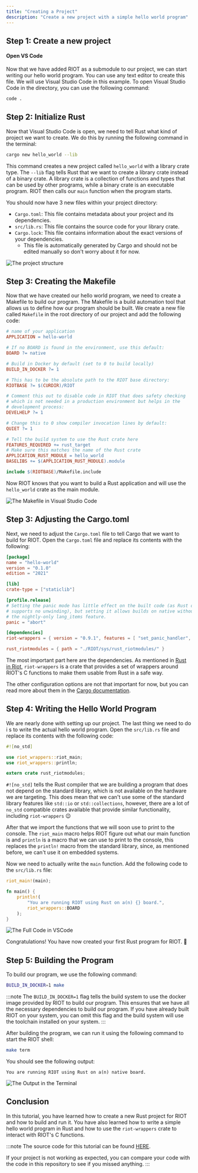 ```yaml
---
title: "Creating a Project"
description: "Create a new project with a simple hello world program"
---
```



## Step 1: Create a new project

<GitSetup />

#### Open VS Code

Now that we have added RIOT as a submodule to our project, we can start writing our hello world program.
You can use any text editor to create this file. We will use Visual Studio Code in this example. To open Visual Studio Code in the directory, you can use the following command:

```bash
code .
```

## Step 2: Initialize Rust

Now that Visual Studio Code is open, we need to tell Rust what kind of project we want to create. We do this by running the following command in the terminal:

```bash
cargo new hello_world --lib
```

This command creates a new project called `hello_world` with a library crate type.
The `--lib` flag tells Rust that we want to create a library crate instead of a binary crate.
A library crate is a collection of functions and types that can be used by other programs, while a binary crate is an executable program.
RIOT then calls our `main` function when the program starts.

You should now have 3 new files within your project directory:

- `Cargo.toml`: This file contains metadata about your project and its dependencies.
- `src/lib.rs`: This file contains the source code for your library crate.
- `Cargo.lock`: This file contains information about the exact versions of your dependencies.
  - This file is automatically generated by Cargo and should not be edited manually so don't worry about it for now.

![The project structure](img/create_project/01_project_structure.png)

## Step 3: Creating the Makefile

Now that we have created our hello world program, we need to create a Makefile to build our program. The Makefile is a build automation tool that allows us to define how our program should be built. We create a new file called `Makefile` in the root directory of our project and add the following code:

```makefile
# name of your application
APPLICATION = hello-world

# If no BOARD is found in the environment, use this default:
BOARD ?= native

# Build in Docker by default (set to 0 to build locally)
BUILD_IN_DOCKER ?= 1

# This has to be the absolute path to the RIOT base directory:
RIOTBASE ?= $(CURDIR)/RIOT

# Comment this out to disable code in RIOT that does safety checking
# which is not needed in a production environment but helps in the
# development process:
DEVELHELP ?= 1

# Change this to 0 show compiler invocation lines by default:
QUIET ?= 1

# Tell the build system to use the Rust crate here
FEATURES_REQUIRED += rust_target
# Make sure this matches the name of the Rust crate
APPLICATION_RUST_MODULE = hello_world
BASELIBS += $(APPLICATION_RUST_MODULE).module

include $(RIOTBASE)/Makefile.include
```

Now RIOT knows that you want to build a Rust application and will use the `hello_world` crate as the main module.

![The Makefile in Visual Studio Code](img/create_project/02_makefile.png)

## Step 3: Adjusting the Cargo.toml

Next, we need to adjust the `Cargo.toml` file to tell Cargo that we want to build for RIOT. Open the `Cargo.toml` file and replace its contents with the following:

```toml
[package]
name = "hello-world"
version = "0.1.0"
edition = "2021"

[lib]
crate-type = ["staticlib"]

[profile.release]
# Setting the panic mode has little effect on the built code (as Rust on RIOT
# supports no unwinding), but setting it allows builds on native without using
# the nightly-only lang_items feature.
panic = "abort"

[dependencies]
riot-wrappers = { version = "0.9.1", features = [ "set_panic_handler", "panic_handler_format" ] }

rust_riotmodules = { path = "./RIOT/sys/rust_riotmodules/" }
```

The most important part here are the dependencies. As mentioned in [Rust in Riot](/rust_tutorials/rust_in_riot/),
`riot-wrappers` is a crate that provides a set of wrappers around RIOT's C functions to make them usable from Rust in a safe way.

The other configuration options are not that important for now, but you can read more about them in the [Cargo documentation](https://doc.rust-lang.org/cargo/reference/manifest.html).

## Step 4: Writing the Hello World Program

We are nearly done with setting up our project. The last thing we need to do i
s to write the actual hello world program. Open the `src/lib.rs` file and replace its contents with the following code:

```rust
#![no_std]

use riot_wrappers::riot_main;
use riot_wrappers::println;

extern crate rust_riotmodules;
```

`#![no_std]` tells the Rust compiler that we are building a program that does not depend on the standard library, which is not available on the hardware we are targeting.
This does mean that we can't use some of the standard library features like `std::io` or `std::collections`, however, there are a lot of `no_std` compatible crates available that provide similar functionality,
including `riot-wrappers` 😉

After that we import the functions that we will soon use to print to the console.
The `riot_main` macro helps RIOT figure out what our main function is and `println` is a macro that we can use to print to the console,
this replaces the `println!` macro from the standard library, since, as mentioned before, we can't use it on embedded systems.

Now we need to actually write the `main` function. Add the following code to the `src/lib.rs` file:

```rust
riot_main!(main);

fn main() {
    println!(
        "You are running RIOT using Rust on a(n) {} board.",
        riot_wrappers::BOARD
    );
}
```

![The Full Code in VSCode](img/create_project/03_lib.png)

Congratulations! You have now created your first Rust program for RIOT. 🎉

## Step 5: Building the Program

<Contact />

To build our program, we use the following command:

```bash
BUILD_IN_DOCKER=1 make
```

:::note
The `BUILD_IN_DOCKER=1` flag tells the build system to use the docker image provided by RIOT to build our program. This ensures that we have all the necessary dependencies to build our program. If you have already built RIOT on your system, you can omit this flag and the build system will use the toolchain installed on your system.
:::

After building the program, we can run it using the following command to start the RIOT shell:

```bash
make term
```

You should see the following output:

```
You are running RIOT using Rust on a(n) native board.
```

![The Output in the Terminal](img/create_project/04_terminal_output.png)

## Conclusion

In this tutorial, you have learned how to create a new Rust project for RIOT and how to build and run it.
You have also learned how to write a simple hello world program in Rust and how to use the `riot-wrappers` crate to interact with RIOT's C functions.

:::note
The source code for this tutorial can be found [HERE](https://github.com/AnnsAnns/RIOT-Tutorial-Repository/tree/01_rust_hello_world).

If your project is not working as expected, you can compare your code with the code in this repository to see if you missed anything.
:::
